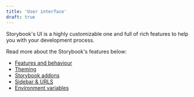 ```yaml
---
title: 'User interface'
draft: true
---
```


Storybook's UI is a highly customizable one and full of rich features to help you with your development process.

Read more about the Storybook's features below:

* [Features and behaviour](./user-interface/features-and-behavior.mdx)
* [Theming](./user-interface/theming.mdx)
* [Storybook addons](./user-interface/storybook-addons.mdx)
* [Sidebar & URLS](./user-interface/sidebar-and-urls.mdx)
* [Environment variables](./environment-variables.mdx)
